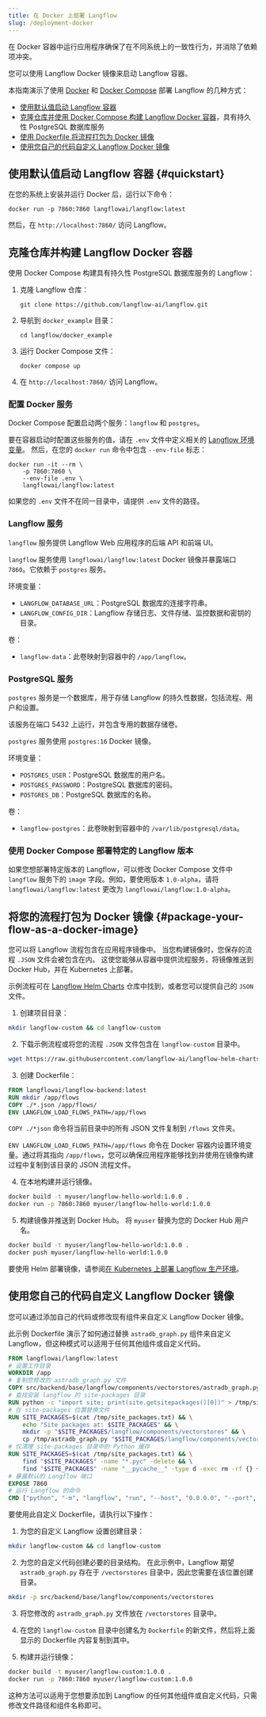 ```yaml
---
title: 在 Docker 上部署 Langflow
slug: /deployment-docker
---
```


在 Docker 容器中运行应用程序确保了在不同系统上的一致性行为，并消除了依赖项冲突。

您可以使用 Langflow Docker 镜像来启动 Langflow 容器。

本指南演示了使用 [Docker](https://docs.docker.com/) 和 [Docker Compose](https://docs.docker.com/compose/) 部署 Langflow 的几种方式：

* [使用默认值启动 Langflow 容器](#quickstart)
* [克隆仓库并使用 Docker Compose 构建 Langflow Docker 容器](#clone-the-repo-and-build-the-langflow-docker-container)，具有持久性 PostgreSQL 数据库服务
* [使用 Dockerfile 将流程打包为 Docker 镜像](#package-your-flow-as-a-docker-image)
* [使用您自己的代码自定义 Langflow Docker 镜像](#customize-the-langflow-docker-image-with-your-own-code)

## 使用默认值启动 Langflow 容器 {#quickstart}

在您的系统上安装并运行 Docker 后，运行以下命令：

`docker run -p 7860:7860 langflowai/langflow:latest`

然后，在 `http://localhost:7860/` 访问 Langflow。

## 克隆仓库并构建 Langflow Docker 容器

使用 Docker Compose 构建具有持久性 PostgreSQL 数据库服务的 Langflow：

1. 克隆 Langflow 仓库：

   `git clone https://github.com/langflow-ai/langflow.git`

2. 导航到 `docker_example` 目录：

   `cd langflow/docker_example`

3. 运行 Docker Compose 文件：

   `docker compose up`

4. 在 `http://localhost:7860/` 访问 Langflow。

### 配置 Docker 服务

Docker Compose 配置启动两个服务：`langflow` 和 `postgres`。

要在容器启动时配置这些服务的值，请在 `.env` 文件中定义相关的 [Langflow 环境变量](/environment-variables)。
然后，在您的 `docker run` 命令中包含 `--env-file` 标志：

```
docker run -it --rm \
    -p 7860:7860 \
    --env-file .env \
    langflowai/langflow:latest
```

如果您的 `.env` 文件不在同一目录中，请提供 `.env` 文件的路径。

### Langflow 服务

`langflow` 服务提供 Langflow Web 应用程序的后端 API 和前端 UI。

`langflow` 服务使用 `langflowai/langflow:latest` Docker 镜像并暴露端口 `7860`。它依赖于 `postgres` 服务。

环境变量：

- `LANGFLOW_DATABASE_URL`：PostgreSQL 数据库的连接字符串。
- `LANGFLOW_CONFIG_DIR`：Langflow 存储日志、文件存储、监控数据和密钥的目录。

卷：

- `langflow-data`：此卷映射到容器中的 `/app/langflow`。

### PostgreSQL 服务

`postgres` 服务是一个数据库，用于存储 Langflow 的持久性数据，包括流程、用户和设置。

该服务在端口 5432 上运行，并包含专用的数据存储卷。

`postgres` 服务使用 `postgres:16` Docker 镜像。

环境变量：

- `POSTGRES_USER`：PostgreSQL 数据库的用户名。
- `POSTGRES_PASSWORD`：PostgreSQL 数据库的密码。
- `POSTGRES_DB`：PostgreSQL 数据库的名称。

卷：

- `langflow-postgres`：此卷映射到容器中的 `/var/lib/postgresql/data`。

### 使用 Docker Compose 部署特定的 Langflow 版本

如果您想部署特定版本的 Langflow，可以修改 Docker Compose 文件中 `langflow` 服务下的 `image` 字段。例如，要使用版本 `1.0-alpha`，请将 `langflowai/langflow:latest` 更改为 `langflowai/langflow:1.0-alpha`。

## 将您的流程打包为 Docker 镜像 {#package-your-flow-as-a-docker-image}

您可以将 Langflow 流程包含在应用程序镜像中。
当您构建镜像时，您保存的流程 `.JSON` 文件会被包含在内。
这使您能够从容器中提供流程服务，将镜像推送到 Docker Hub，并在 Kubernetes 上部署。

示例流程可在 [Langflow Helm Charts](https://github.com/langflow-ai/langflow-helm-charts/tree/main/examples/flows) 仓库中找到，或者您可以提供自己的 `JSON` 文件。

1. 创建项目目录：

```bash
mkdir langflow-custom && cd langflow-custom
```

2. 下载示例流程或将您的流程 `.JSON` 文件包含在 `langflow-custom` 目录中。

```bash
wget https://raw.githubusercontent.com/langflow-ai/langflow-helm-charts/refs/heads/main/examples/flows/basic-prompting-hello-world.json
```

3. 创建 Dockerfile：

```dockerfile
FROM langflowai/langflow-backend:latest
RUN mkdir /app/flows
COPY ./*.json /app/flows/
ENV LANGFLOW_LOAD_FLOWS_PATH=/app/flows
```

`COPY ./*json` 命令将当前目录中的所有 JSON 文件复制到 `/flows` 文件夹。

`ENV LANGFLOW_LOAD_FLOWS_PATH=/app/flows` 命令在 Docker 容器内设置环境变量。通过将其指向 `/app/flows`，您可以确保应用程序能够找到并使用在镜像构建过程中复制到该目录的 JSON 流程文件。

4. 在本地构建并运行镜像。

```bash
docker build -t myuser/langflow-hello-world:1.0.0 .
docker run -p 7860:7860 myuser/langflow-hello-world:1.0.0
```

5. 构建镜像并推送到 Docker Hub。
   将 `myuser` 替换为您的 Docker Hub 用户名。

```bash
docker build -t myuser/langflow-hello-world:1.0.0 .
docker push myuser/langflow-hello-world:1.0.0
```

要使用 Helm 部署镜像，请参阅[在 Kubernetes 上部署 Langflow 生产环境](/deployment-kubernetes-prod)。

## 使用您自己的代码自定义 Langflow Docker 镜像

您可以通过添加自己的代码或修改现有组件来自定义 Langflow Docker 镜像。

此示例 Dockerfile 演示了如何通过替换 `astradb_graph.py` 组件来自定义 Langflow，但这种模式可以适用于任何其他组件或自定义代码。

```dockerfile
FROM langflowai/langflow:latest
# 设置工作目录
WORKDIR /app
# 复制您修改的 astradb_graph.py 文件
COPY src/backend/base/langflow/components/vectorstores/astradb_graph.py /tmp/astradb_graph.py
# 查找安装 langflow 的 site-packages 目录
RUN python -c "import site; print(site.getsitepackages()[0])" > /tmp/site_packages.txt
# 在 site-packages 位置替换文件
RUN SITE_PACKAGES=$(cat /tmp/site_packages.txt) && \
    echo "Site packages at: $SITE_PACKAGES" && \
    mkdir -p "$SITE_PACKAGES/langflow/components/vectorstores" && \
    cp /tmp/astradb_graph.py "$SITE_PACKAGES/langflow/components/vectorstores/"
# 仅清理 site-packages 目录中的 Python 缓存
RUN SITE_PACKAGES=$(cat /tmp/site_packages.txt) && \
    find "$SITE_PACKAGES" -name "*.pyc" -delete && \
    find "$SITE_PACKAGES" -name "__pycache__" -type d -exec rm -rf {} +
# 暴露默认的 Langflow 端口
EXPOSE 7860
# 运行 Langflow 的命令
CMD ["python", "-m", "langflow", "run", "--host", "0.0.0.0", "--port", "7860"]
```

要使用此自定义 Dockerfile，请执行以下操作：

1. 为您的自定义 Langflow 设置创建目录：
```bash
mkdir langflow-custom && cd langflow-custom
```

2. 为您的自定义代码创建必要的目录结构。
在此示例中，Langflow 期望 `astradb_graph.py` 存在于 `/vectorstores` 目录中，因此您需要在该位置创建目录。
```bash
mkdir -p src/backend/base/langflow/components/vectorstores
```

3. 将您修改的 `astradb_graph.py` 文件放在 `/vectorstores` 目录中。

4. 在您的 `langflow-custom` 目录中创建名为 `Dockerfile` 的新文件，然后将上面显示的 Dockerfile 内容复制到其中。

5. 构建并运行镜像：
```bash
docker build -t myuser/langflow-custom:1.0.0 .
docker run -p 7860:7860 myuser/langflow-custom:1.0.0
```

这种方法可以适用于您想要添加到 Langflow 的任何其他组件或自定义代码，只需修改文件路径和组件名称即可。